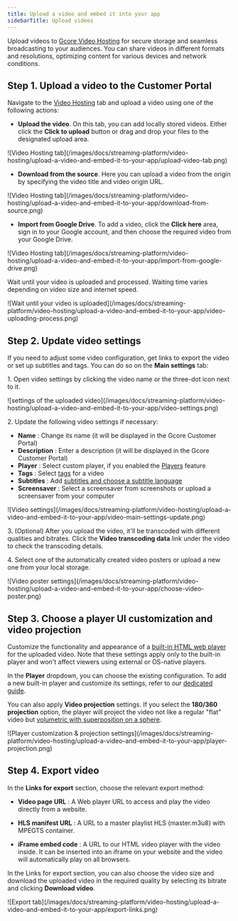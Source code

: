 ---
title: Upload a video and embed it into your app
sidebarTitle: Upload videos
---

Upload videos to [Gcore Video Hosting](https://gcore.com/streaming-platform/video-hosting) for secure storage and seamless broadcasting to your audiences. You can share videos in different formats and resolutions, optimizing content for various devices and network conditions.

## Step 1. Upload a video to the Customer Portal

Navigate to the [Video Hosting](https://streaming.gcore.com/video/list) tab and upload a video using one of the following actions: 

  * **Upload the video**. On this tab, you can add locally stored videos. Either click the **Click to upload** button or drag and drop your files to the designated upload area.


<Frame>![Video Hosting tab](/images/docs/streaming-platform/video-hosting/upload-a-video-and-embed-it-to-your-app/upload-video-tab.png)</Frame>


  * **Download from the source**. Here you can upload a video from the origin by specifying the video title and video origin URL.


<Frame>![Video Hosting tab](/images/docs/streaming-platform/video-hosting/upload-a-video-and-embed-it-to-your-app/download-from-source.png)</Frame>


  * **Import from Google Drive**. To add a video, click the **Click here** area, sign in to your Google account, and then choose the required video from your Google Drive. 


<Frame>![Video Hosting tab](/images/docs/streaming-platform/video-hosting/upload-a-video-and-embed-it-to-your-app/import-from-google-drive.png)</Frame>





Wait until your video is uploaded and processed. Waiting time varies depending on video size and internet speed. 


<Frame>![Wait until your video is uploaded](/images/docs/streaming-platform/video-hosting/upload-a-video-and-embed-it-to-your-app/video-uploading-process.png)</Frame>



## Step 2. Update video settings

If you need to adjust some video configuration, get links to export the video or set up subtitles and tags. You can do so on the **Main settings** tab: 

1\. Open video settings by clicking the video name or the three-dot icon next to it.


<Frame>![settings of the uploaded video](/images/docs/streaming-platform/video-hosting/upload-a-video-and-embed-it-to-your-app/video-settings.png)</Frame>



2\. Update the following video settings if necessary:

  * **Name** : Change its name (it will be displayed in the Gcore Customer Portal)
  * **Description** : Enter a description (it will be displayed in the Gcore Customer Portal)
  * **Player** : Select custom player, if you enabled the [Players](/streaming-platform/extra-features/customize-appearance-of-the-built-in-player) feature
  * **Tags** : Select [tags](/streaming-platform/video-hosting/organize-uploaded-videos#how-to-use-tags) for a video
  * **Subtitles** : Add [subtitles and choose a subtitle language](/streaming-platform/video-hosting/subtitles-and-closed-captions-for-vod#control-panel)
  * **Screensaver** : Select a screensaver from screenshots or upload a screensaver from your computer


<Frame>![Video settings](/images/docs/streaming-platform/video-hosting/upload-a-video-and-embed-it-to-your-app/video-main-settings-update.png)</Frame>



3\. (Optional) After you upload the video, it'll be transсoded with different qualities and bitrates. Click the **Video transcoding data** link under the video to check the transcoding details.

4\. Select one of the automatically created video posters or upload a new one from your local storage.


<Frame>![Video poster settings](/images/docs/streaming-platform/video-hosting/upload-a-video-and-embed-it-to-your-app/choose-video-poster.png)</Frame>



## Step 3. Choose a player UI customization and video projection

Customize the functionality and appearance of a [built-in HTML web player](/streaming-platform/extra-features/customize-appearance-of-the-built-in-player) for the uploaded video. Note that these settings apply only to the built-in player and won't affect viewers using external or OS-native players. 

In the **Player** dropdown, you can choose the existing configuration. To add a new built-in player and customize its settings, refer to our [dedicated guide](/streaming-platform/extra-features/customize-appearance-of-the-built-in-player). 

You can also apply **Video projection** settings. If you select the **180/360 projection** option, the player will project the video not like a regular "flat" video but [volumetric with superposition on a sphere](https://en.wikipedia.org/wiki/360-degree_video). 


<Frame>![Player customization & projection settings](/images/docs/streaming-platform/video-hosting/upload-a-video-and-embed-it-to-your-app/player-projection.png)</Frame>



## Step 4. Export video

In the **Links for export** section, choose the relevant export method: 

  * **Video page URL** : A Web player URL to access and play the video directly from a website. 

  * **HLS manifest URL** : A URL to a master playlist HLS (master.m3u8) with MPEGTS container. 

  * **iFrame embed code** : A URL to our HTML video player with the video inside. It can be inserted into an iframe on your website and the video will automatically play on all browsers.




In the Links for export section, you can also choose the video size and download the uploaded video in the required quality by selecting its bitrate and clicking **Download video**. 


<Frame>![Export tab](/images/docs/streaming-platform/video-hosting/upload-a-video-and-embed-it-to-your-app/export-links.png)</Frame>